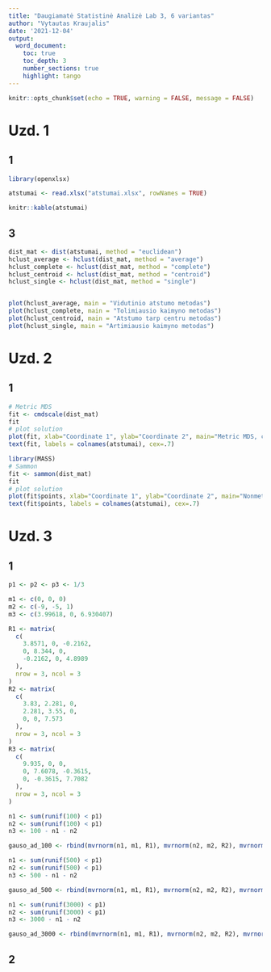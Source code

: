 ```yaml
---
title: "Daugiamatė Statistinė Analizė Lab 3, 6 variantas"
author: "Vytautas Kraujalis"
date: '2021-12-04'
output: 
  word_document:
    toc: true 
    toc_depth: 3
    number_sections: true
    highlight: tango
---
```




```r
knitr::opts_chunk$set(echo = TRUE, warning = FALSE, message = FALSE)
```

# Uzd. 1
## 1
```r
library(openxlsx)

atstumai <- read.xlsx("atstumai.xlsx", rowNames = TRUE)

knitr::kable(atstumai)
```

## 3
```r

dist_mat <- dist(atstumai, method = "euclidean")
hclust_average <- hclust(dist_mat, method = "average")
hclust_complete <- hclust(dist_mat, method = "complete")
hclust_centroid <- hclust(dist_mat, method = "centroid")
hclust_single <- hclust(dist_mat, method = "single")


plot(hclust_average, main = "Vidutinio atstumo metodas")
plot(hclust_complete, main = "Tolimiausio kaimyno metodas")
plot(hclust_centroid, main = "Atstumo tarp centru metodas")
plot(hclust_single, main = "Artimiausio kaimyno metodas")
```



# Uzd. 2
## 1
```r
# Metric MDS
fit <- cmdscale(dist_mat)
fit
# plot solution
plot(fit, xlab="Coordinate 1", ylab="Coordinate 2", main="Metric MDS, cmdscale()", type="n")
text(fit, labels = colnames(atstumai), cex=.7)
```

```r
library(MASS)
# Sammon
fit <- sammon(dist_mat)
fit 
# plot solution
plot(fit$points, xlab="Coordinate 1", ylab="Coordinate 2", main="Nonmetric MDS, sammon()", type="n")
text(fit$points, labels = colnames(atstumai), cex=.7) 
```


# Uzd. 3
## 1
```r
p1 <- p2 <- p3 <- 1/3

m1 <- c(0, 0, 0)
m2 <- c(-9, -5, 1)
m3 <- c(3.99618, 0, 6.930407)

R1 <- matrix(
  c(
    3.8571, 0, -0.2162,
    0, 8.344, 0,
    -0.2162, 0, 4.8989
  ),
  nrow = 3, ncol = 3
)
R2 <- matrix(
  c(
    3.83, 2.281, 0,
    2.281, 3.55, 0,
    0, 0, 7.573
  ),
  nrow = 3, ncol = 3
)
R3 <- matrix(
  c(
    9.935, 0, 0,
    0, 7.6078, -0.3615,
    0, -0.3615, 7.7082
  ),
  nrow = 3, ncol = 3
)
```

```r
n1 <- sum(runif(100) < p1)
n2 <- sum(runif(100) < p1)
n3 <- 100 - n1 - n2

gauso_ad_100 <- rbind(mvrnorm(n1, m1, R1), mvrnorm(n2, m2, R2), mvrnorm(n3, m3, R3))

n1 <- sum(runif(500) < p1)
n2 <- sum(runif(500) < p1)
n3 <- 500 - n1 - n2

gauso_ad_500 <- rbind(mvrnorm(n1, m1, R1), mvrnorm(n2, m2, R2), mvrnorm(n3, m3, R3))

n1 <- sum(runif(3000) < p1)
n2 <- sum(runif(3000) < p1)
n3 <- 3000 - n1 - n2

gauso_ad_3000 <- rbind(mvrnorm(n1, m1, R1), mvrnorm(n2, m2, R2), mvrnorm(n3, m3, R3))
```



## 2
```r

```




























